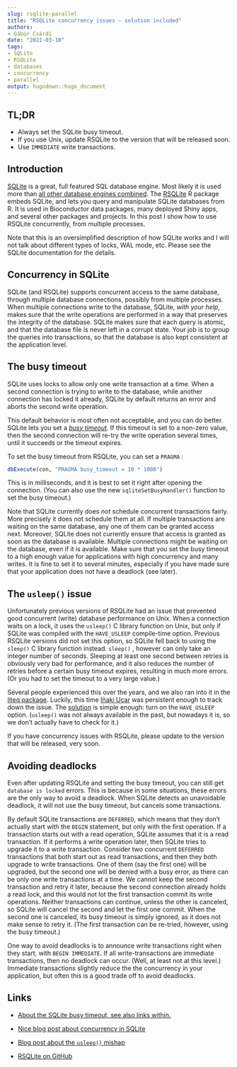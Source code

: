 ```yaml
---
slug: rsqlite-parallel
title: "RSQLite concurrency issues — solution included"
authors: 
- Gábor Csárdi
date: "2021-03-10" 
tags: 
- SQLite
- RSQLite
- databases
- concurrency
- parallel
output: hugodown::hugo_document
---
```


## TL;DR

-   Always set the SQLite busy timeout.
-   If you use Unix, update RSQLite to the version that will be released soon.
-   Use `IMMEDIATE` write transactions.

## Introduction

[SQLite](https://www.sqlite.org/index.html) is a great, full featured SQL database engine. Most likely it is used more than [all other database engines combined](https://www.sqlite.org/mostdeployed.html). The [RSQLite](https://github.com/r-dbi/RSQLite) R package embeds SQLite, and lets you query and manipulate SQLite databases from R. It is used in Bioconductor data packages, many deployed Shiny apps, and several other packages and projects. In this post I show how to use RSQLite concurrently, from multiple processes.

Note that this is an oversimplified description of how SQLite works and I will not talk about different types of locks, WAL mode, etc. Please see the SQLite documentation for the details.

## Concurrency in SQLite

SQLite (and RSQLite) supports concurrent access to the same database, through multiple database connections, possibly from multiple processes. When multiple connections write to the database, SQLite, *with your help*, makes sure that the write operations are performed in a way that preserves the integrity of the database. SQLite makes sure that each query is atomic, and that the database file is never left in a corrupt state. Your job is to group the queries into transactions, so that the database is also kept consistent at the application level.

## The busy timeout

SQLite uses locks to allow only one write transaction at a time. When a second connection is trying to write to the database, while another connection has locked it already, SQLite by default returns an error and aborts the second write operation.

This default behavior is most often not acceptable, and you can do better. SQLite lets you set a [*busy timeout*](https://www.sqlite.org/pragma.html#pragma_busy_timeout)*.* If this timeout is set to a non-zero value, then the second connection will re-try the write operation several times, until it succeeds or the timeout expires.

To set the busy timeout from RSQLite, you can set a `PRAGMA` :

``` r
dbExecute(con, "PRAGMA busy_timeout = 10 * 1000")
```

This is in milliseconds, and it is best to set it right after opening the connection. (You can also use the new `sqliteSetBusyHandler()` function to set the busy timeout.)

Note that SQLite currently does *not* schedule concurrent transactions fairly. More precisely it does not schedule them at all. If multiple transactions are waiting on the same database, any one of them can be granted access next. Moreover, SQLite does not currently ensure that access is granted as soon as the database is available. Multiple connections might be waiting on the database, even if it is available. Make sure that you set the busy timeout to a high enough value for applications with high concurrency and many writes. It is fine to set it to several minutes, especially if you have made sure that your application does not have a deadlock (see later).

## The `usleep()` issue

Unfortunately previous versions of RSQLite had an issue that prevented good concurrent (write) database performance on Unix. When a connection waits on a lock, it uses the `usleep()` C library function on Unix, but only if SQLite was compiled with the `HAVE_USLEEP` compile-time option. Previous RSQLite versions did not set this option, so SQLite fell back to using the `sleep()` C library function instead. `sleep()` , however can only take an integer number of seconds. Sleeping at least one second between retries is obviously very bad for performance, and it also reduces the number of retries before a certain busy timeout expires, resulting in much more errors. (Or you had to set the timeout to a very large value.)

Several people experienced this over the years, and we also ran into it in the [liteq package](https://github.com/r-lib/liteq/issues/28). Luckily, this time [Iñaki Ucar](https://github.com/Enchufa2) was persistent enough to track down the issue. The [solution](https://github.com/r-dbi/RSQLite/pull/345) is simple enough: turn on the `HAVE_USLEEP` option. (`usleep()` was not always available in the past, but nowadays it is, so we don't actually have to check for it.)

If you have concurrency issues with RSQLite, please update to the version that will be released, very soon.

## Avoiding deadlocks

Even after updating RSQLite and setting the busy timeout, you can still get `database is locked` errors. This is because in some situations, these errors are the only way to avoid a deadlock. When SQLite detects an unavoidable deadlock, it will not use the busy timeout, but cancels some transactions.

By default SQLite transactions are `DEFERRED`, which means that they don't actually start with the `BEGIN` statement, but only with the first operation. If a transaction starts out with a read operation, SQLite assumes that it is a read transaction. If it performs a write operation later, then SQLite tries to upgrade it to a write transaction. Consider two concurrent `DEFERRED` transactions that both start out as read transactions, and then they both upgrade to write transactions. One of them (say the first one) will be upgraded, but the second one will be denied with a busy error, as there can be only one write transactions at a time. We cannot keep the second transaction and retry it later, because the second connection already holds a read lock, and this would not lot the first transaction commit its write operations. Neither transactions can continue, unless the other is canceled, so SQLite will cancel the second and let the first one commit. When the second one is canceled, its busy timeout is simply ignored, as it does not make sense to retry it. (The first transaction can be re-tried, however, using the busy timeout.)

One way to avoid deadlocks is to announce write transactions right when they start, with `BEGIN IMMEDIATE`. If all write-transactions are immediate transactions, then no deadlock can occur. (Well, at least not at this level.) Immediate transactions slightly reduce the the concurrency in your application, but often this is a good trade off to avoid deadlocks.

## Links

-   [About the SQLite busy timeout, see also links within.](https://www.sqlite.org/c3ref/busy_timeout.html)

-   [Nice blog post about concurrency in SQLite](https://activesphere.com/blog/2018/12/24/understanding-sqlite-busy)

-   [Blog post about the `usleep()` mishap](https://beets.io/blog/sqlite-nightmare.html)

-   [RSQLite on GitHub](https://github.com/r-dbi/RSQLite)
